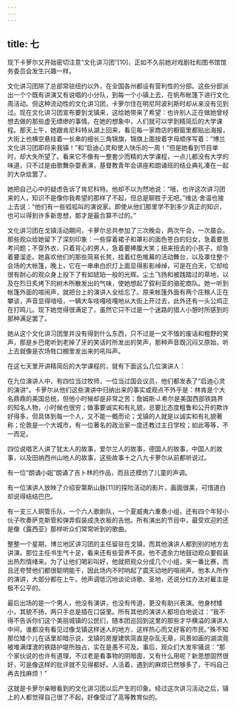 ```yaml
---
---
---
```

title: 七
---




现下卡萝尔又开始密切注意“文化讲习团”[10]，正如不久前她对戏剧社和图书馆馆务委员会发生兴趣一样。

文化讲习团除了总部常驻纽约以外，在全国各州都设有营利性的分部。这些分部派出一个个既有讲演又有说唱的小分队，到每一个小镇上去，在帆布帐篷下进行文化周活动。但这种流动性的文化讲习团，卡萝尔住在明尼阿波利斯时却从来没有见到过。现在文化讲习团宣布要到戈镇来，这给她带来了希望：也许别人正在做她曾经想去做的那些虚无缥缈的事情。在她的想象中，人们就可以学到精简后的大学课程。那天上午，她跟肯尼科特从湖上回来，看见每一家商店的橱窗里都贴出海报，大街上也横空悬挂着一长串的细长三角锦旗，锦旗上面按着字母顺序写着：“博兰文化讲习团即将来我镇！”和“启迪心灵和使人快乐的一周！”但是她看到节目单时，却大失所望了。看来它不像有一整套少而精的大学课程，一点儿都没有大学的味道，只不过是由歌舞杂耍表演，基督教青年会讲座和朗诵班的结业典礼凑在一起的大杂烩罢了。

她把自己心中的疑虑告诉了肯尼科特。他却不以为然地说：“哦，也许这次讲习团来的人，知识不是像你我希望的那样了不起，但总是聊胜于无吧。”维达·舍温也接上去说：“他们有一些呱呱叫的演说家。即使从他们那里学不到多少真正的知识，也可以得到许多新思想，那才是最合算不过的。”

文化讲习团在戈镇活动期间，卡萝尔总共参加了三次晚会，两次午会，一次晨会。那些观众给她留下了深刻印象：一些穿着裙子和罩衫的面色苍白的妇女，急着要思考问题；不穿外衣、只着背心的男人，急着要捧腹大笑；扭来扭去的小孩子，却急着要溜走。她喜欢他们的那些简易长凳，挂着红色帷幕的活动舞台，以及罩住整个会场的大帐篷，晚上，它在一串串白炽灯上面显得影影绰绰，可是在白天，它却给很有耐心的观众身上投下了有如琥珀一般的光辉。尘土飞扬和被践踏过的草地，以及在烈日炙烤下的树木所散发出的气味，使她想起了叙利亚的骆驼商队。她一听到帐篷外面的喧闹声，就把台上的演讲人全给忘了。原来帐篷外面有两个庄稼人正在攀谈，声音显得喑哑，一辆大车吱嘎吱嘎地从大街上开过去，此外还有一头公鸡正在打鸣儿。现下她觉得很满足了，虽然它只不过是一个迷路的猎人小憩时所感到的那种满足罢了。

她从这个文化讲习团里并没有得到什么东西，只不过是一文不值的废话和粗野的笑声，那是乡巴佬听到老掉了牙的笑话时所发出的笑声，那种声音既沉闷又原始，听上去就像是农场牲口棚里发出来的吼叫声。

在这七天里开讲精简后的大学课程的，就有下面这么几位演讲人：

在九位演讲人中，有四位当过牧师，一位当过国会议员，他们都发表了“启迪心灵的演讲”。卡萝尔从他们这些演讲中归纳出来的事实或观点不外乎是：林肯是个大名鼎鼎的美国总统，但他小时候却是非常之苦；詹姆斯·J.希尔是美国西部铁路界的知名人物，小时候也很穷；做事要诚实和有礼貌，总要比态度粗鲁和公开的欺诈好得多，但具体到每一个人，又不能一概而论；戈镇的人就是以诚实和有礼貌著称；伦敦是一个大城市，有一位著名的政治家一度还教过主日学校；如此等等，不一而足。

四位说唱艺人讲了犹太人的故事，爱尔兰人的故事，德国人的故事，中国人的故事，以及田纳西州山地人的故事，这些故事十之八九卡萝尔从前都听说过。

有一位“朗诵小姐”朗诵了吉卜林的作品，而且还模仿了儿童的声调。

有一位演讲人放映了介绍安第斯山脉[11]的探险活动的影片，画面很美，可惜道白却说得结结巴巴。

有一支三人铜管乐队，一个六人歌剧队，一个夏威夷六重奏小组，还有四个年轻小伙子吹奏萨克斯管和弹弄假装成洗衣板的吉他。所有演出的节目中，最受欢迎的还是像《露西亚》那样听众们常常听到的歌曲。

整整一个星期，博兰地区讲习团的主任留驻在戈镇，而其他演讲人都到别的地方去讲演。那位主任书生气十足，看来还有些营养不良。他不遗余力地鼓动观众要假装出热烈情绪来。为了让他们喝彩叫好，他就把观众分成几个小组，来一番比赛，而且还夸赞他们都很聪明能干，因此场内不时响起了震天动地的喧闹声。他本人所作的演讲，大部分都在上午。他声调低沉地谈论诗歌、圣地，还说分红办法对雇主是极不公平的。

最后出场的是一个男人，他没有演讲，也没有传道，更没有助兴表演。他身材矮小，其貌不扬，两只手总是插在口袋里。所有其他的演讲人都坦白地说过：“我不得不告诉你们这个美丽城镇的公民们，随本团巡回到这里的那些才华横溢的演讲人中间，谁都没有看见过像戈镇这样迷人的地方，这样热心而又好客的市民。”殊不知那位矮个儿在话里却暗示说，戈镇的房屋建筑简直是杂乱无章，风景如画的湖滨竟被堆满煤渣的铁路护堤所独占，实在是愚不可及。事后，观众们大发牢骚说：“那个家伙说的也许有道理，不过老是看事物的阴暗面，又有什么用呢？新思想固然很好，可是像这样的批评就不见得都好。人活着，遇到的麻烦已然够多了，干吗自己再去找麻烦！”

这就是卡萝尔亲眼看到的文化讲习团以后产生的印象。经过这次讲习活动之后，镇上的人都觉得自己很了不起，好像受过了高等教育似的。